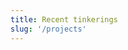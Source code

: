 ```yaml
---
title: Recent tinkerings
slug: '/projects'
---
```



<div>
  <Project
    title="Circle of Fifths"
    description="A simple handy tool for learning the circle of fifths. Built with Svelte and CSS custom properties."
    demoLink="https://andrewnbishop.com/svelte-circle-of-fifths"
    githubLink="https://github.com/a-bishop/svelte-circle-of-fifths"
    tech="Svelte, CSS custom properties"
  />
  <Project
    title="Movies To Watch"
    description="A web app to save and share movie recommendations, using Firebase, React and the Open Movie Database API."
    demoLink="https://movie-recommendations.netlify.com"
    githubLink="https://github.com/a-bishop/movies-to-watch"
    tech="React, Firebase, Styled Components"
  />
  <Project
    title="Outdraw"
    description="A real-time collaborative drawing app, using HTML5 Canvas, Feathers.js and neDB, a file-based persistent data store modeled on MongoDB."
    demoLink="https://sandbox.abishop.me"
    githubLink="https://github.com/a-bishop/feathers-draw"
    tech="Feathers.js, Node.js, HTML5 Canvas, Web Sockets"
  />
  <Project
    title="Drum Machine"
    description="A drum machine and arpeggiator built with the Tone.js library and lit-element, a base class for creating Web Components."
    demoLink="https://andrewnbishop.com/drum-machine"
    githubLink="https://github.com/a-bishop/drum-machine"
    tech="Tone.js, Web Components"
  />
  <Project
    title="Population Stats"
    description="A React single page application for comparing country populations in a bar graph. Uses the D3 library."
    demoLink="https://andrewnbishop.com/population-stats"
    githubLink="https://github.com/a-bishop/population-stats"
    tech="React, D3"
  />
  <Project
    title="Podblast"
    description="A simple iOS podcast search and recommendation app."
    demoLink="https://github.com/a-bishop/podBlast"
    githubLink="https://github.com/a-bishop/podBlast"
    tech="Swift, XCode, ListenNotes API"
  />
</div>
